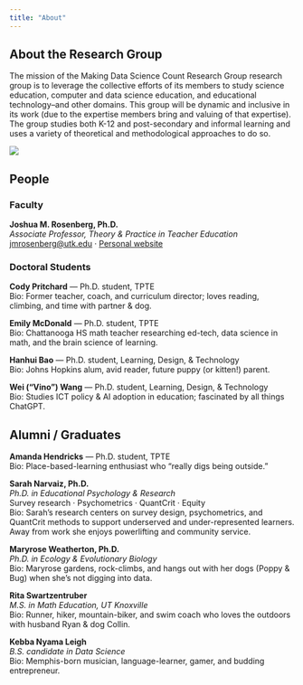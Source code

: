 ```yaml
---
title: "About"
---
```


## About the Research Group

The mission of the Making Data Science Count Research Group research group is to leverage the collective efforts of its members to study science education, computer and data science education, and educational technology–and other domains. This group will be dynamic and inclusive in its work (due to the expertise members bring and valuing of that expertise). The group studies both K-12 and post-secondary and informal learning and uses a variety of theoretical and methodological approaches to do so.

![](img/mdsc-group-pic.jpeg){fig-alt="Group photo"}

## People

### Faculty

<div class="profile">
<strong>Joshua&nbsp;M. Rosenberg, Ph.D.</strong><br>
_Associate Professor, Theory & Practice in Teacher Education_<br>
<jmrosenberg@utk.edu> · <a href="https://joshuamrosenberg.com/">Personal&nbsp;website</a>
</div>

### Doctoral Students

<div class="profile">
<strong>Cody Pritchard</strong> — Ph.D. student, TPTE<br>
Bio: Former teacher, coach, and curriculum director; loves reading, climbing, and time with partner & dog.
</div>

<div class="profile">
<strong>Emily McDonald</strong> — Ph.D. student, TPTE<br>
Bio: Chattanooga HS math teacher researching ed-tech, data science in math, and the brain science of learning.
</div>

<div class="profile">
<strong>Hanhui Bao</strong> — Ph.D. student, Learning, Design, & Technology<br>
Bio: Johns Hopkins alum, avid reader, future puppy (or kitten!) parent.
</div>

<div class="profile">
<strong>Wei (“Vino”) Wang</strong> — Ph.D. student, Learning, Design, & Technology<br>
Bio: Studies ICT policy & AI adoption in education; fascinated by all things ChatGPT.
</div>

## Alumni / Graduates 

<div class="profile">
<strong>Amanda Hendricks</strong> — Ph.D. student, TPTE<br>
Bio: Place-based-learning enthusiast who “really digs being outside.”
</div>

<div class="profile">
<strong>Sarah Narvaiz, Ph.D.</strong><br>
_Ph.D. in Educational Psychology & Research_<br>
Survey research · Psychometrics · QuantCrit · Equity<br>
Bio: Sarah’s research centers on survey design, psychometrics, and QuantCrit methods to support underserved and under-represented learners. Away from work she enjoys powerlifting and community service.
</div>

<div class="profile">
<strong>Maryrose Weatherton, Ph.D.</strong><br>
_Ph.D. in Ecology & Evolutionary Biology_<br>
Bio: Maryrose gardens, rock-climbs, and hangs out with her dogs (Poppy & Bug) when she’s not digging into data.
</div>

<div class="profile">
<strong>Rita Swartzentruber</strong><br>
_M.S. in Math Education, UT Knoxville_<br>
Bio: Runner, hiker, mountain-biker, and swim coach who loves the outdoors with husband Ryan & dog Collin.
</div>

<div class="profile">
<strong>Kebba Nyama Leigh</strong><br>
_B.S. candidate in Data Science_<br>
Bio: Memphis-born musician, language-learner, gamer, and budding entrepreneur.
</div>
